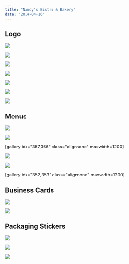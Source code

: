 ```yaml
---
title: "Nancy's Bistro & Bakery"
date: "2014-04-16"
---
```



## Logo

![](https://bradford.digital/bradford-digital/wp-content/uploads/Nancys-Bistro-Bakery_sketches-preliminary.png)

![](https://bradford.digital/bradford-digital/wp-content/uploads/Nancys-Bistro-Bakery_sketches-refined.png)

![](https://bradford.digital/bradford-digital/wp-content/uploads/Nancys-Bistro-Bakery_sketches-finals.png)

![](https://bradford.digital/bradford-digital/wp-content/uploads/Nancys-Bistro-Bakery_logo-wide.png)

![](https://bradford.digital/bradford-digital/wp-content/uploads/Nancys-Bistro-Bakery_logo-circular.png)

![](https://bradford.digital/bradford-digital/wp-content/uploads/Nancys-Bistro-Bakery_logo-vector-details-1.png)

![](https://bradford.digital/bradford-digital/wp-content/uploads/Nancys-Bistro-Bakery_logo-vector-details-2.png)

## Menus

![](https://bradford.digital/bradford-digital/wp-content/uploads/Nancys-Bistro-Bakery_menu-with-wrapping.jpg)

![](https://bradford.digital/bradford-digital/wp-content/uploads/Nancys-Bistro-Bakery_menu-starters.jpg)

\[gallery ids="357,356" class="alignnone" maxwidth=1200\]

![](https://bradford.digital/bradford-digital/wp-content/uploads/Nancys-Bistro-Bakery_menu-tabs.jpg)

![](https://bradford.digital/bradford-digital/wp-content/uploads/Nancys-Bistro-Bakery_menu-cover.jpg)

\[gallery ids="352,353" class="alignnone" maxwidth=1200\]

## Business Cards

![](https://bradford.digital/bradford-digital/wp-content/uploads/Nancys-Bistro-Bakery_business-card-front.jpg)

![](https://bradford.digital/bradford-digital/wp-content/uploads/Nancys-Bistro-Bakery_business-card-back.jpg)

## Packaging Stickers

![](https://bradford.digital/bradford-digital/wp-content/uploads/Nancys-Bistro-Bakery_sticker-wrapping.jpg)

![](https://bradford.digital/bradford-digital/wp-content/uploads/Nancys-Bistro-Bakery_sticker-bag.jpg)

![](https://bradford.digital/bradford-digital/wp-content/uploads/Nancys-Bistro-Bakery_sticker-opened.jpg)
